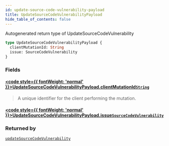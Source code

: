```yaml
---
id: update-source-code-vulnerability-payload
title: UpdateSourceCodeVulnerabilityPayload
hide_table_of_contents: false
---
```








Autogenerated return type of UpdateSourceCodeVulnerability

```graphql
type UpdateSourceCodeVulnerabilityPayload {
  clientMutationId: String
  issue: SourceCodeVulnerability
}
```


### Fields

#### [<code style={{ fontWeight: 'normal' }}>UpdateSourceCodeVulnerabilityPayload.<b>clientMutationId</b></code>](#)<Bullet />[`String`](/api/graphql/documentation/scalars/string) <Badge class="secondary" text="scalar"/>
> A unique identifier for the client performing the mutation.
> 

#### [<code style={{ fontWeight: 'normal' }}>UpdateSourceCodeVulnerabilityPayload.<b>issue</b></code>](#)<Bullet />[`SourceCodeVulnerability`](/api/graphql/documentation/objects/source-code-vulnerability) <Badge class="secondary" text="object"/>
> 
> 



### Returned by

[`updateSourceCodeVulnerability`](/api/graphql/documentation/mutations/update-source-code-vulnerability)  <Badge class="secondary" text="mutation"/>



